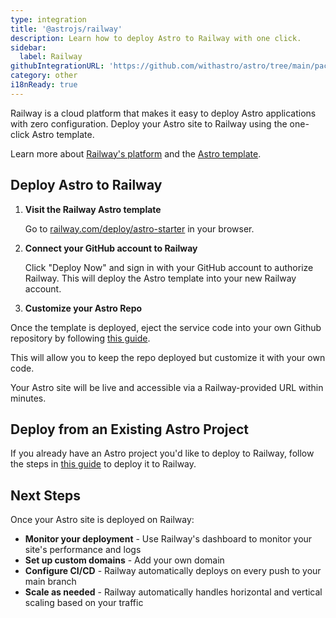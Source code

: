 ```yaml
---
type: integration
title: '@astrojs/railway'
description: Learn how to deploy Astro to Railway with one click.
sidebar:
  label: Railway
githubIntegrationURL: 'https://github.com/withastro/astro/tree/main/packages/integrations/markdoc/'
category: other
i18nReady: true
---
```


Railway is a cloud platform that makes it easy to deploy Astro applications with zero configuration. Deploy your Astro site to Railway using the one-click Astro template.

<ReadMore>Learn more about [Railway's platform](https://railway.com/?utm_medium=integration&utm_source=docs&utm_campaign=astro) and the [Astro template](https://railway.com/deploy/astro-starter?utm_medium=integration&utm_source=docs&utm_campaign=astro).</ReadMore>

## Deploy Astro to Railway

1. **Visit the Railway Astro template**
   
   Go to [railway.com/deploy/astro-starter](https://railway.com/deploy/astro-starter?utm_medium=integration&utm_source=docs&utm_campaign=astro) in your browser.

2. **Connect your GitHub account to Railway**
   
   Click "Deploy Now" and sign in with your GitHub account to authorize Railway. This will deploy the Astro template into your new Railway account.

3. **Customize your Astro Repo**

  Once the template is deployed, eject the service code into your own Github repository by following [this guide](https://docs.railway.com/guides/deploy#eject-from-template-repository?utm_medium=integration&utm_source=docs&utm_campaign=astro).

  This will allow you to keep the repo deployed but customize it with your own code.

  Your Astro site will be live and accessible via a Railway-provided URL within minutes.

## Deploy from an Existing Astro Project

If you already have an Astro project you'd like to deploy to Railway, follow the steps in [this guide](https://docs.railway.com/guides/astro?utm_medium=integration&utm_source=docs&utm_campaign=astro) to deploy it to Railway.

## Next Steps

Once your Astro site is deployed on Railway:

- **Monitor your deployment** - Use Railway's dashboard to monitor your site's performance and logs
- **Set up custom domains** - Add your own domain
- **Configure CI/CD** - Railway automatically deploys on every push to your main branch
- **Scale as needed** - Railway automatically handles horizontal and vertical scaling based on your traffic
